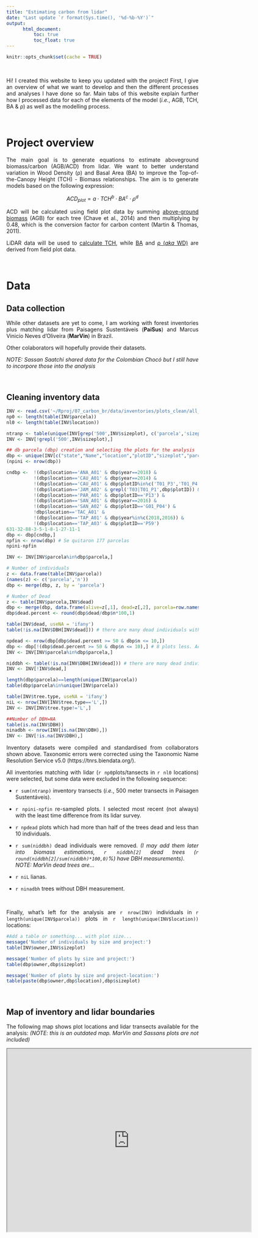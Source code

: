 ```yaml
---
title: "Estimating carbon from lidar"
date: "Last update `r format(Sys.time(), '%d-%b-%Y')`"
output: 
      html_document:
          toc: true
          toc_float: true
---
```



```r
knitr::opts_chunk$set(cache = TRUE)
```

<style>
body {
text-align: justify}
</style>

<br>



Hi! I created this website to keep you updated with the project! First, I give an overview of what we want to develop and then the different processes and analyses I have done so far. Main tabs of this website explain further how I processed data for each of the elements of the model (*i.e.*, AGB, TCH, BA & ρ) as well as the modelling process.

<br>

# Project overview

The main goal is to generate equations to estimate aboveground biomass/carbon (AGB/ACD) from lidar. We want to better understand variation in Wood Density (ρ) and Basal Area (BA) to improve the Top-of-the-Canopy Height (TCH) - Biomass relationships. The aim is to generate models based on the following expression:


$$
ACD_{plot} = a · TCH^b · BA^c · ρ^d
$$

ACD will be calculated using field plot data by summing [above-ground biomass](01_agb.html) (AGB) for each tree (Chave et al., 2014) and then multiplying by 0.48, which is the conversion factor for carbon content (Martin & Thomas, 2011). 

LiDAR data will be used to [calculate TCH](02_tch.html), while [BA](03_ba.html#wood-density-(plot)) and [ρ (*aka* WD)](03_ba.html#basal-area-(plot)) are derived from field plot data. 
<!-- Our aim is to provide a better understanding on how BA and ρ affect ACD-TCH relationships to improve carbon estimations. -->

<br>

# Data

## Data collection

While other datasets are yet to come, I am working with forest inventories plus matching lidar from Paisagens Sustentáveis (**PaiSus**) and Marcus Vinicio Neves d'Oliveira (**MarVin**) in Brazil. 

Other colaborators will hopefully provide their datasets.

*NOTE: Sassan Saatchi shared data for the Colombian Chocó but I still have to incorpore those into the analysis*


<br>

## Cleaning inventory data

```r
INV <- read.csv('~/Rproj/07_carbon_br/data/inventories/plots_clean/all_inventories_v1_resoltaxo.csv', stringsAsFactors = F)
np0 <- length(table(INV$parcela))
nl0 <- length(table(INV$location))

ntranp <- table(unique(INV[grep('500',INV$sizeplot), c('parcela','sizeplot')])$sizeplot)
INV <- INV[!grepl('500',INV$sizeplot),]

## db parcela (dbp) creation and selecting the plots for the analysis
dbp <- unique(INV[c("state","Name","location","plotID","sizeplot","parcela","year","owner")])
(npini <- nrow(dbp))

cndbp <-  !(dbp$location=='ANA_A01' & dbp$year==2018) & 
          !(dbp$location=='CAU_A01' & dbp$year==2014) & 
          !(dbp$location=='CAU_A01' & dbp$plotID%in%c('T01_P3','T01_P4','T05_P1')) & 
          !(dbp$location=='JAM_A02' & grepl('T03|T01_P1',dbp$plotID)) & 
          !(dbp$location=='PAR_A01' & dbp$plotID=='P13') & 
          !(dbp$location=='SAN_A01' & dbp$year==2016) & 
          !(dbp$location=='SAN_A02' & dbp$plotID=='G01_P04') & 
          !dbp$location=='TAC_A01' & 
          !(dbp$location=='TAP_A01' & dbp$year%in%c(2018,2016)) & 
          !(dbp$location=='TAP_A03' & dbp$plotID=='P59')
631-32-88-3-5-1-8-1-27-11-1
dbp <- dbp[cndbp,]
npfin <- nrow(dbp) # Se quitaron 177 parcelas
npini-npfin

INV <- INV[INV$parcela%in%dbp$parcela,]

# Number of individuals
z <- data.frame(table(INV$parcela))
(names(z) <- c('parcela','n'))
dbp <- merge(dbp, z, by = 'parcela')

# Number of Dead
z <- table(INV$parcela,INV$dead)
dbp <- merge(dbp, data.frame(alive=z[,1], dead=z[,2], parcela=row.names(z)), by = 'parcela')
dbp$dead.percent <- round(dbp$dead/dbp$n*100,1)

table(INV$dead, useNA = 'ifany')
table(!is.na(INV$DBH[INV$dead])) # there are many dead individuals with DBH

npdead <- nrow(dbp[dbp$dead.percent >= 50 & dbp$n <= 10,])
dbp <- dbp[!(dbp$dead.percent >= 50 & dbp$n <= 10),] # 8 plots less. Aca se perdieron unas parcelas porque todos sus individuos estan muertos (ie, algunas de FN)
INV <- INV[INV$parcela%in%dbp$parcela,]

niddbh <- table(!is.na(INV$DBH[INV$dead])) # there are many dead individuals with DBH
INV <- INV[!INV$dead,] 

length(dbp$parcela)==length(unique(INV$parcela))
table(dbp$parcela%in%unique(INV$parcela))

table(INV$tree.type, useNA = 'ifany')
niL <- nrow(INV[INV$tree.type=='L',])
INV <- INV[INV$tree.type!='L',]

##Number of DBH=NA
table(is.na(INV$DBH))
ninadbh <- nrow(INV[is.na(INV$DBH),])
INV <- INV[!is.na(INV$DBH),]


```

Inventory datasets were compiled and standardised from collaborators shown above. Taxonomic errors were corrected using the Taxonomic Name Resolution Service v5.0 (https://tnrs.biendata.org/). 

All inventories matching with lidar (```r np0```plots/tansects in ```r nl0``` locations) were selected, but some data were excluded in the following sequence:

- ```r sum(ntranp)``` inventory transects (*i.e.*, 500 meter transects in Paisagen Sustentáveis).

- ```r npini-npfin``` re-sampled plots. I selected most recent (not always) with the least time difference from its lidar survey.

- ```r npdead``` plots which had more than half of the trees dead and less than 10 individuals.

- ```r sum(niddbh)``` dead individuals were removed.  *(I may add them later into biomass estimations, ```r niddbh[2]``` dead trees (```r round(niddbh[2]/sum(niddbh)*100,0)```%) have DBH measurements)*.  
  *NOTE: MarVin dead trees are...*

- ```r niL``` lianas.

- ```r ninadbh``` trees without DBH measurement.

<br>

Finally, what's left for the analysis are ```r nrow(INV)``` individuals in ```r length(unique(INV$parcela))``` plots in ```r length(unique(INV$location))``` locations:

```r
#Add a table or something... with plot size...
message('Number of individuals by size and project:')
table(INV$owner,INV$sizeplot)

message('Number of plots by size and project:')
table(dbp$owner,dbp$sizeplot)

message('Number of plots by size and project-location:')
table(paste(dbp$owner,dbp$location),dbp$sizeplot)

```

<br>

## Map of inventory and lidar boundaries

The following map shows plot locations and lidar transects available for the analysis: *(NOTE: this is an outdated map. MarVin and Sassans plots are not included)*



```{=html}
<iframe src="https://www.google.com/maps/d/u/0/embed?mid=1B8fDAx8gQiWn6hD3BzQkBcjWoqBajU1E" width="640" height="480"></iframe>
```








